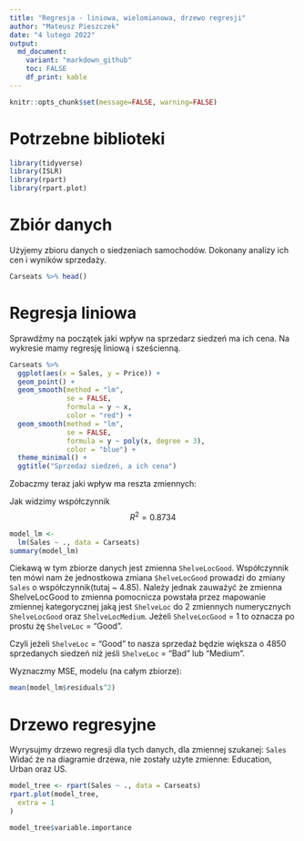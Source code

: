 ```yaml
---
title: "Regresja - liniowa, wielomianowa, drzewo regresji"
author: "Mateusz Pieszczek"
date: "4 lutego 2022"
output:
  md_document:
    variant: "markdown_github"
    toc: FALSE
    df_print: kable
---
```


```r
knitr::opts_chunk$set(message=FALSE, warning=FALSE)
```

# Potrzebne biblioteki
```r
library(tidyverse)
library(ISLR)
library(rpart)
library(rpart.plot)
```

# Zbiór danych
Użyjemy zbioru danych o siedzeniach samochodów. Dokonany analizy ich cen i wyników sprzedaży.

```r
Carseats %>% head()
```
# Regresja liniowa

Sprawdźmy na początek jaki wpływ na sprzedarz siedzeń ma ich cena. Na wykresie mamy regresję liniową i sześcienną.

```r
Carseats %>%
  ggplot(aes(x = Sales, y = Price)) +
  geom_point() +
  geom_smooth(method = "lm",
              se = FALSE,
              formula = y ~ x,
              color = "red") +
  geom_smooth(method = "lm",
              se = FALSE,
              formula = y ~ poly(x, degree = 3),
              color = "blue") +
  theme_minimal() +
  ggtitle("Sprzedaż siedzeń, a ich cena")
```

Zobaczmy teraz jaki wpływ ma reszta zmiennych:

Jak widzimy współczynnik $$R^2 =  0.8734$$

```r
model_lm <-
  lm(Sales ~ ., data = Carseats)
summary(model_lm)
```

Ciekawą w tym zbiorze danych jest zmienna `ShelveLocGood`.
Współczynnik ten mówi nam że jednostkowa zmiana `ShelveLocGood` prowadzi do zmiany `Sales` o współczynnik(tutaj ~ 4.85). Należy jednak zauważyć że zmienna ShelveLocGood to zmienna pomocnicza powstała przez mapowanie zmiennej kategorycznej jaką jest `ShelveLoc` do 2 zmiennych numerycznych `ShelveLocGood` oraz `ShelveLocMedium`. Jeżeli `ShelveLocGood` = 1 to oznacza po prostu żę `ShelveLoc` = "Good".

Czyli jeżeli `ShelveLoc` = "Good" to nasza sprzedaż będzie większa o 4850 sprzedanych siedzeń niż jeśli `ShelveLoc` = "Bad" lub "Medium".


Wyznaczmy MSE, modelu (na całym zbiorze):

```r
mean(model_lm$residuals^2)
```

# Drzewo regresyjne

Wyrysujmy drzewo regresji dla tych danych, dla zmiennej szukanej: `Sales`
Widać że na diagramie drzewa, nie zostały użyte zmienne: Education, Urban oraz US.

```r
model_tree <- rpart(Sales ~ ., data = Carseats)
rpart.plot(model_tree,
  extra = 1
)
```


```r
model_tree$variable.importance
``` 

